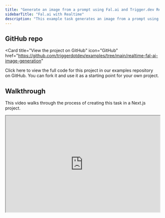 ```yaml
---
title: "Generate an image from a prompt using Fal.ai and Trigger.dev Realtime"
sidebarTitle: "Fal.ai with Realtime"
description: "This example task generates an image from a prompt using Fal.ai and shows the progress of the task on the frontend using Trigger.dev Realtime."
---
```


## GitHub repo

<Card
  title="View the project on GitHub"
  icon="GitHub"
  href="https://github.com/triggerdotdev/examples/tree/main/realtime-fal-ai-image-generation"
>
  Click here to view the full code for this project in our examples repository on GitHub. You can
  fork it and use it as a starting point for your own project.
</Card>

## Walkthrough

This video walks through the process of creating this task in a Next.js project.

<iframe
  width="100%"
  height="315"
  src="https://www.youtube.com/embed/BWZqYfUaigg?si=XpqVUEIf1j4bsYZ4"
  title="Trigger.dev walkthrough"
    allow="accelerometer; clipboard-write; encrypted-media; gyroscope; picture-in-picture; web-share"
    referrerPolicy="strict-origin-when-cross-origin"
    allowFullScreen
/>

## Prerequisites

- An existing project
- A [Trigger.dev account](https://cloud.trigger.dev) with Trigger.dev [initialized in your project](/quick-start)
- A [Fal.ai](https://fal.ai/) account

## Task code

This task generates an image from a prompt using Fal.ai.

```ts trigger/fal-ai-image-from-prompt-realtime.ts
import * as fal from "@fal-ai/serverless-client";
import { logger, schemaTask } from "@trigger.dev/sdk/v3";
import { z } from "zod";

export const FalResult = z.object({
  images: z.tuple([z.object({ url: z.string() })]),
});

export const payloadSchema = z.object({
  imageUrl: z.string().url(),
  prompt: z.string(),
});

export const realtimeImageGeneration = schemaTask({
  id: "realtime-image-generation",
  schema: payloadSchema,
  run: async (payload) => {
    const result = await fal.subscribe("fal-ai/flux/dev/image-to-image", {
      input: {
        image_url: payload.imageUrl,
        prompt: payload.prompt,
      },
      onQueueUpdate: (update) => {
        logger.info("Fal.ai processing update", { update });
      },
    });

    const $result = FalResult.parse(result);
    const [{ url: cartoonUrl }] = $result.images;

    return {
      imageUrl: cartoonUrl,
    };
  },
});
```

### Testing your task

You can test your task by triggering it from the Trigger.dev dashboard. Here's an example payload:

```json
{
  "imageUrl": "https://static.vecteezy.com/system/resources/previews/005/857/332/non_2x/funny-portrait-of-cute-corgi-dog-outdoors-free-photo.jpg",
  "prompt": "Dress this dog for Christmas"
}
```
